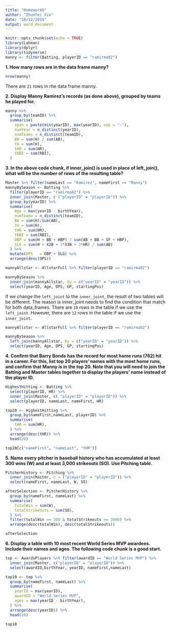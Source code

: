 ```yaml
---
title: "Homework6"
author: "Zhuofei Xie"
date: "10/12/2019"
output: word_document
---
```


```r
knitr::opts_chunk$set(echo = TRUE)
library(Lahman)
library(dplyr)
library(tidyverse)
manny <- filter(Batting, playerID == "ramirma02")
```

**1. How many rows are in the data frame manny?** 

```r
nrow(manny)

```

There are `21` rows in rhe data frame manny. 

**2. Display Manny Ramirez’s records (as done above), grouped by teams he played for.**
```r
manny %>% 
  group_by(teamID) %>% 
  summarise(
    span = paste(min(yearID), max(yearID), sep = "-"), 
    numYear = n_distinct(yearID), 
    numTeams = n_distinct(teamID), 
    BA = sum(H) / sum(AB), 
    tH = sum(H), 
    tHR = sum(HR), 
    tRBI = sum(RBI), 
  )
```


**3. In the above code chunk, if inner_join() is used in place of left_join(), what will be the number of rows of the resulting table?**


```r
Master %>% filter(nameLast == "Ramirez", nameFirst == "Manny")
mannyBySeason <- Batting %>% 
  filter(playerID == "ramirma02") %>% 
  inner_join(Master, c ("playerID" = "playerID")) %>% 
  group_by(yearID) %>% 
  summarise(
    Age = max(yearID - birthYear), 
    numTeams = n_distinct(teamID), 
    BA = sum(H)/sum(AB), 
    tH = sum(H), 
    tHR = sum(HR), 
    tRBI = sum(RBI), 
    OBP = sum(H + BB + HBP) / sum(AB + BB + SF + HBP),
    SLG = sum(H + X2B + 2*X3B + 3*HR) / sum(AB)
  ) %>% 
  mutate(OPS   = OBP + SLG) %>%
  arrange(desc(OPS)) 

mannyAllstar <- AllstarFull %>% filter(playerID == "ramirma02")

mannyBySeason %>% 
  inner_join(mannyAllstar, by = c("yearID" = "yearID")) %>%
  select(yearID, Age, OPS, GP, startingPos)  

```

If we change the `left_joint` to the `inner_joint`, the result of two tables will be different. The reason is inner_joint needs to find the condition that match for both data_frames. There are `19` rows in the table if we use the `left_joint`. However, there are `12` rows in the table if we use the `inner_joint`.  

```r
mannyAllstar <- AllstarFull %>% filter(playerID == "ramirma02")

mannyBySeason %>% 
  left_join(mannyAllstar, by = c("yearID" = "yearID")) %>%
  select(yearID, Age, OPS, GP, startingPos) 
```

**4. Confirm that Barry Bonds has the record for most home runs (762) hit in a career. For this, list top 20 players’ names with the most home runs, and confirm that Manny is in the top 20. Note that you will need to join the Batting and Master tables together to display the players’ name instead of the player ID.**
```r
HighestHitting <- Batting %>% 
  select(playerID, HR) %>% 
  inner_join(Master, c( "playerID" = "playerID")) %>% 
  select(playerID, nameLast, nameFirst, HR) 

top20 <- HighestHitting %>% 
  group_by(nameFirst,nameLast, playerID) %>% 
  summarise(
    tHR = sum(HR), 
  ) %>% 
  arrange(desc(tHR)) %>% 
  head(20)

top20[c("nameFirst", "nameLast", "tHR")]
```


**5. Name every pitcher in baseball history who has accumulated at least 300 wins (W) and at least 3,000 strikeouts (SO). Use Pitching table.**
```r
PitcherHistory <- Pitching %>% 
  inner_join(Master, c = ("playerID" = "playerID")) %>% 
  select(nameFirst, nameLast, W, SO)

afterSelection <- PitcherHistory %>% 
  group_by(nameFirst, nameLast) %>% 
  summarise(
    totalWin = sum(W), 
    totalStrikeouts = sum(SO), 
  ) %>% 
  filter(totalWin >= 300 & totalStrikeouts >= 3000) %>% 
  arrange(desc(totalWin), desc(totalStrikeouts))

afterSelection
```

**6. Display a table with 10 most recent World Series MVP awardees. Include their names and ages. The following code chunk is a good start.**
```r
top <- AwardsPlayers %>% filter(awardID == "World Series MVP") %>% 
  inner_join(Master, c("playerID" = "playerID")) %>% 
  select(awardID,birthYear, yearID, nameFirst,nameLast) 

top10 <- top %>% 
  group_by(nameFirst, nameLast) %>% 
  summarise(
    yearID = max(yearID), 
    awardID = "World Series MVP", 
    ages = max(yearID - birthYear), 
  ) %>% 
  arrange(desc(yearID)) %>% 
  head(10)

top10

```

